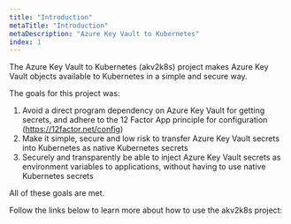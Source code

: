 ```yaml
---
title: "Introduction"
metaTitle: "Introduction"
metaDescription: "Azure Key Vault to Kubernetes"
index: 1
---
```


The Azure Key Vault to Kubernetes (akv2k8s) project makes 
Azure Key Vault objects available to Kubernetes in a simple and
secure way.

The goals for this project was:

1. Avoid a direct program dependency on Azure Key Vault for getting secrets, and adhere to the 12 Factor App principle for configuration (https://12factor.net/config)
2. Make it simple, secure and low risk to transfer Azure Key Vault secrets into Kubernetes as native Kubernetes secrets
3. Securely and transparently be able to inject Azure Key Vault secrets as environment variables to applications, without having to use native Kubernetes secrets

All of these goals are met.

Follow the links below to learn more about how to use the akv2k8s project:


<GraphicToc />
